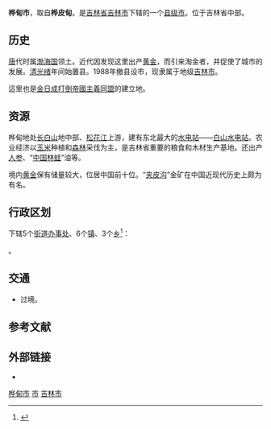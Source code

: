 {{Infobox China County
| county = 桦甸市
| usedname = 
| nameorigin = 因城北有桦皮甸得名 
| Photo = 
| Photoname = 
| map = 
| map_caption = 
| Pinyin =  Huàdiàn Shì
| Belong = [[吉林省|吉林省]][[吉林市|吉林市]]
| Types = [[县级市|县级市]]
| admincode =  
| founded = 
| seat = 
| officerTitle = 
| officer = 
| officerTitle2 = 
| officer2 = 
| division = 21
| town = 8
| township = 8
| subdistrict = 5
| dialect = 
| post code = 132400
| phone code = 0432
| coordinate = 
| area = 6624平方千米
| area land = 
| area water = 
| census yr = 
| pop = 45万人（2002年）
| density =  
| GDP = 
| GDP_as_of = 
| GDPPC = 
| carlicense = 吉B
| web = www.huadian.gov.cn
| web_title = 桦甸市政府网
}}
'''桦甸市'''，取自'''桦皮甸'''。是[[吉林省|吉林省]][[吉林市|吉林市]]下辖的一个[[县级市|县级市]]。位于吉林省中部。

==历史==
[[唐|唐]]代时属[[渤海国|渤海国]]领土。近代因发现这里出产[[黄金|黄金]]，而引来淘金者，并促使了城市的发展。[[清|清]][[光绪|光绪]]年间始置县。1988年撤县设市，现隶属于地级[[吉林市|吉林市]]。

這里也是[[金日成|金日成]][[打倒帝國主義同盟|打倒帝國主義同盟]]的建立地。

==资源==
桦甸地处[[长白山|长白山]]地中部、[[松花江|松花江]]上游，建有东北最大的[[水电站|水电站]]——[[白山水电站|白山水电站]]。农业经济以[[玉米|玉米]]种植和[[森林|森林]]采伐为主，是吉林省重要的粮食和木材生产基地。还出产[[人参|人参]]、“[[中国林蛙|中国林蛙]]”油等。

境内[[黄金|黄金]]保有储量较大，位居中国前十位。“[[夹皮沟|夹皮沟]]”金矿在中国近现代历史上颇为有名。

== 行政区划 ==
{{PAGENAMEBASE}}下辖5个[[街道办事处|街道办事处]]、6个[[行政建制镇|镇]]、3个[[乡_(中华人民共和国)|乡]]<ref>{{PRC admin/ref sgc|22/02/82}}</ref>：

{{PRC admin/children|22/02/82}}。

== 交通 ==
* {{中国国道名|334}}过境。

== 参考文献 ==
{{reflist}}

== 外部链接 ==
* {{Official website|http://www.huadian.gov.cn/|name=桦甸市人民政府}}

{{桦甸市行政区划}}
{{吉林市行政区划}}
{{吉林行政区划}}

[[Category:桦甸市|]]
[[Category:吉林市县级行政区|市]]
[[Category:吉林县级市|吉林市]]